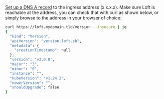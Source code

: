 [Set up a DNS A record](https://www.google.com/search?q=set+up+a+record+dns) to the ingress
address (x.x.x.x). Make sure Loft is reachable at the address, you can check that with curl as
shown below, or simply browse to the address in your browser of choice:

```bash
curl https://loft.mydomain.tld/version --insecure | jq
{
  "kind": "Version",
  "apiVersion": "version.loft.sh",
  "metadata": {
    "creationTimestamp": null
  },
  "version": "v3.0.0",
  "major": "3",
  "minor": "0",
  "instance": "",
  "kubeVersion": "v1.24.2",
  "newerVersion": "",
  "shouldUpgrade": false
}
```
